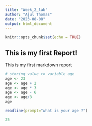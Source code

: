 ```yaml
---
title: "Week_2_lab"
author: "Ajul Thomas"
date: "2023-08-08"
output: html_document
---
```


```r
knitr::opts_chunk$set(echo = TRUE)
```

## This is my first Report!

This is my first markdown report

```r
# storing value to variable age
age <- 23
age <- age + 2
age <- age * 3
age <- age - 6
age <- age/3
age

```

```r

readline(prompt="what is your age ?")

25

```
